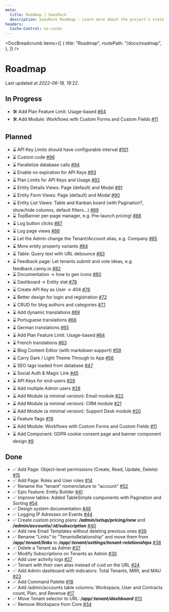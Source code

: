```yaml
---
meta:
  title: Roadmap | SaasRock
  description: SaasRock Roadmap - Learn more about the project's state with Under Review, In Progress, Planned, and Done issues.
headers:
  Cache-Control: no-cache
---
```



<DocBreadcrumb
  items={[
    {
      title: "Roadmap",
      routePath: "/docs/roadmap",
    },
  ]}
/>

# Roadmap

Last updated at _2022-06-18, 19:22_.

## In Progress

- 🛠️ Add Plan Feature Limit: Usage-based [#64](https://github.com/AlexandroMtzG/remix-saas-kit/issues/64)
- 🛠️ Add Module: Workflows with Custom Forms and Custom Fields [#11](https://github.com/AlexandroMtzG/remix-saas-kit/issues/11)

## Planned

- ⌛ API Key Limits should have configurable interval [#101](https://github.com/AlexandroMtzG/remix-saas-kit/issues/101)
- ⌛ Custom code [#96](https://github.com/AlexandroMtzG/remix-saas-kit/issues/96)
- ⌛ Parallelize database calls [#94](https://github.com/AlexandroMtzG/remix-saas-kit/issues/94)
- ⌛ Enable no expiration for API Keys [#93](https://github.com/AlexandroMtzG/remix-saas-kit/issues/93)
- ⌛ Plan Limits for API Keys and Usage [#92](https://github.com/AlexandroMtzG/remix-saas-kit/issues/92)
- ⌛ Entity Details Views: Page (default) and Modal [#91](https://github.com/AlexandroMtzG/remix-saas-kit/issues/91)
- ⌛ Entity Form Views: Page (default) and Modal [#90](https://github.com/AlexandroMtzG/remix-saas-kit/issues/90)
- ⌛ Entity List Views: Table and Kanban board (with Pagination?, show/hide columns, default filters…) [#89](https://github.com/AlexandroMtzG/remix-saas-kit/issues/89)
- ⌛ TopBanner per-page manager, e.g. Pre-launch pricing! [#88](https://github.com/AlexandroMtzG/remix-saas-kit/issues/88)
- ⌛ Log button clicks [#87](https://github.com/AlexandroMtzG/remix-saas-kit/issues/87)
- ⌛ Log page views [#86](https://github.com/AlexandroMtzG/remix-saas-kit/issues/86)
- ⌛ Let the Admin change the Tenant/Account alias, e.g. Company [#85](https://github.com/AlexandroMtzG/remix-saas-kit/issues/85)
- ⌛ More entity property variants [#84](https://github.com/AlexandroMtzG/remix-saas-kit/issues/84)
- ⌛ Table: Query text with URL debounce [#83](https://github.com/AlexandroMtzG/remix-saas-kit/issues/83)
- ⌛ Feedback page: Let tenants submit and vote ideas, e.g. feedback.canny.io [#82](https://github.com/AlexandroMtzG/remix-saas-kit/issues/82)
- ⌛ Documentation → how to gen icons [#80](https://github.com/AlexandroMtzG/remix-saas-kit/issues/80)
- ⌛ Dashboard → Entity stat [#78](https://github.com/AlexandroMtzG/remix-saas-kit/issues/78)
- ⌛ Create API Key as User -> 404 [#76](https://github.com/AlexandroMtzG/remix-saas-kit/issues/76)
- ⌛ Better design for login and registration [#72](https://github.com/AlexandroMtzG/remix-saas-kit/issues/72)
- ⌛ CRUD for blog authors and categories [#71](https://github.com/AlexandroMtzG/remix-saas-kit/issues/71)
- ⌛ Add dynamic translations [#69](https://github.com/AlexandroMtzG/remix-saas-kit/issues/69)
- ⌛ Portuguese translations [#66](https://github.com/AlexandroMtzG/remix-saas-kit/issues/66)
- ⌛ German translations [#65](https://github.com/AlexandroMtzG/remix-saas-kit/issues/65)
- ⌛ Add Plan Feature Limit: Usage-based [#64](https://github.com/AlexandroMtzG/remix-saas-kit/issues/64)
- ⌛ French translations [#63](https://github.com/AlexandroMtzG/remix-saas-kit/issues/63)
- ⌛ Blog Content Editor (with markdown support) [#59](https://github.com/AlexandroMtzG/remix-saas-kit/issues/59)
- ⌛ Carry Dark / Light Theme Through to App [#56](https://github.com/AlexandroMtzG/remix-saas-kit/issues/56)
- ⌛ SEO tags loaded from database [#47](https://github.com/AlexandroMtzG/remix-saas-kit/issues/47)
- ⌛ Social Auth & Magic Link [#45](https://github.com/AlexandroMtzG/remix-saas-kit/issues/45)
- ⌛ API Keys for end-users [#29](https://github.com/AlexandroMtzG/remix-saas-kit/issues/29)
- ⌛ Add multiple Admin users [#28](https://github.com/AlexandroMtzG/remix-saas-kit/issues/28)
- ⌛ Add Module (a minimal version): Email module [#22](https://github.com/AlexandroMtzG/remix-saas-kit/issues/22)
- ⌛ Add Module (a minimal version): CRM module [#21](https://github.com/AlexandroMtzG/remix-saas-kit/issues/21)
- ⌛ Add Module (a minimal version): Support Desk module [#20](https://github.com/AlexandroMtzG/remix-saas-kit/issues/20)
- ⌛ Feature flags [#19](https://github.com/AlexandroMtzG/remix-saas-kit/issues/19)
- ⌛ Add Module: Workflows with Custom Forms and Custom Fields [#11](https://github.com/AlexandroMtzG/remix-saas-kit/issues/11)
- ⌛ Add Component: GDPR cookie consent page and banner component design [#9](https://github.com/AlexandroMtzG/remix-saas-kit/issues/9)

## Done

- ✅ Add Page: Object-level permissions (Create, Read, Update, Delete) [#15](https://github.com/AlexandroMtzG/remix-saas-kit/issues/15)
- ✅ Add Page: Roles and User roles [#14](https://github.com/AlexandroMtzG/remix-saas-kit/issues/14)
- ✅ Rename the "tenant" nomenclature to "account" [#52](https://github.com/AlexandroMtzG/remix-saas-kit/issues/52)
- ✅ Epic Feature: Entity Builder [#41](https://github.com/AlexandroMtzG/remix-saas-kit/issues/41)
- ✅ Improve tables: Added TableSimple components with Pagination and Sorting [#54](https://github.com/AlexandroMtzG/remix-saas-kit/issues/54)
- ✅ Design system documentation [#46](https://github.com/AlexandroMtzG/remix-saas-kit/issues/46)
- ✅ Logging IP Adresses on Events [#44](https://github.com/AlexandroMtzG/remix-saas-kit/issues/44)
- ✅ Create custom pricing plans: **_/admin/setup/pricing/new_** and **_/admin/accounts/:id/subscription_** [#40](https://github.com/AlexandroMtzG/remix-saas-kit/issues/40)
- ✅ Add new Email Templates without deleting previous ones [#39](https://github.com/AlexandroMtzG/remix-saas-kit/issues/39)
- ✅ Rename "Links" to "TenantsRelationship" and move them from **_/app/:tenant/links_** to **_/app/:tenant/settings/tenant-relationships_** [#38](https://github.com/AlexandroMtzG/remix-saas-kit/issues/38)
- ✅ Delete a Tenant as Admin [#37](https://github.com/AlexandroMtzG/remix-saas-kit/issues/37)
- ✅ Modify Subscriptions on Tenants as Admin [#30](https://github.com/AlexandroMtzG/remix-saas-kit/issues/30)
- ✅ Add user activity logs [#27](https://github.com/AlexandroMtzG/remix-saas-kit/issues/27)
- ✅ Tenant with their own alias instead of cuid on the URL [#24](https://github.com/AlexandroMtzG/remix-saas-kit/issues/24)
- ✅ Add Admin dashboard with indicators: Total Tenants, MRR, and MAU [#23](https://github.com/AlexandroMtzG/remix-saas-kit/issues/23)
- ✅ Add Command Palette [#18](https://github.com/AlexandroMtzG/remix-saas-kit/issues/18)
- ✅ Add /admin/accounts table columns: Workspace, User and Contracts count, Plan, and Revenue [#17](https://github.com/AlexandroMtzG/remix-saas-kit/issues/17)
- ✅ Move Tenant selector to URL: **_/app/:tenant/dashboard_** [#13](https://github.com/AlexandroMtzG/remix-saas-kit/issues/13)
- ✅ Remove Workspace from Core [#34](https://github.com/AlexandroMtzG/remix-saas-kit/issues/34)
